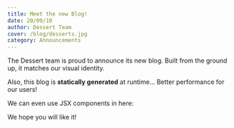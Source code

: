 ```yaml
---
title: Meet the new Blog!
date: 20/09/10
author: Dessert Team
cover: /blog/desserts.jpg
category: Announcements
---
```


The Dessert team is proud to announce its new blog. Built from the ground
up, it matches our visual identity.

Also, this blog is **statically generated** at runtime... Better performance for
our users!

We can even use JSX components in here:

<SiteLogo size={3} />

We hope you will like it!
